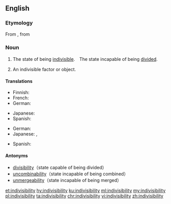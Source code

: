 ==English==

===Etymology===
From {{etyl|frm|en}} {{m|frm|indivisibilité}}, from {{etyl|Ecclesiastical Latin|en}} {{m|la|indivisibilitas}}

===Noun===
{{en-noun|~|indivisibilities}}

# {{label|en|uncountable}} The state of being [[indivisible]].　The state incapable of being [[divide]]d.
# {{label|en|countable}} An indivisible factor or object.

====Translations====
{{trans-top|state incapable of being divided}}
* Finnish: {{t|fi|jakamattomuus}}
* French: {{t+|fr|indivisibilité|f}}
* German: {{t|de|Unteilbarkeit}}
{{trans-mid}}
* Japanese: {{t+|ja|不可分|tr=fukabun}}
* Spanish: {{t|es|indivisibilidad}}
{{trans-bottom}}

{{trans-top|indivisible factor or object}}
* German: {{t|de|Unteilbarkeit}}
* Japanese: {{t+|ja|不可分|tr=fukabun}}, {{t|ja|割り切れなさ|tr=warikirenasa}}
{{trans-mid}}
* Spanish: {{t|es|indivisibilidad}}
{{trans-bottom}}

====Antonyms====
* [[divisibility]]（state capable of being divided）
* [[uncombinability]]（state incapable of being combined）
* [[unmergeability]]（state incapable of being merged）

[[et:indivisibility]]
[[hy:indivisibility]]
[[ku:indivisibility]]
[[ml:indivisibility]]
[[my:indivisibility]]
[[pl:indivisibility]]
[[ta:indivisibility]]
[[chr:indivisibility]]
[[vi:indivisibility]]
[[zh:indivisibility]]